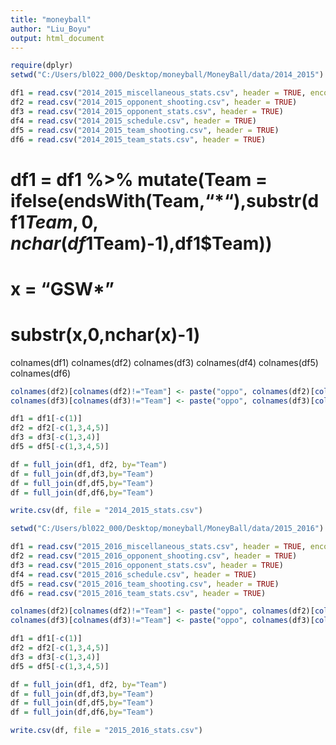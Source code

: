 ```yaml
---
title: "moneyball"
author: "Liu_Boyu"
output: html_document
---
```



```r
require(dplyr)
setwd("C:/Users/bl022_000/Desktop/moneyball/MoneyBall/data/2014_2015")

df1 = read.csv("2014_2015_miscellaneous_stats.csv", header = TRUE, encoding="ascii")
df2 = read.csv("2014_2015_opponent_shooting.csv", header = TRUE)
df3 = read.csv("2014_2015_opponent_stats.csv", header = TRUE)
df4 = read.csv("2014_2015_schedule.csv", header = TRUE)
df5 = read.csv("2014_2015_team_shooting.csv", header = TRUE)
df6 = read.csv("2014_2015_team_stats.csv", header = TRUE)
```

# df1 = df1 %>% mutate(Team = ifelse(endsWith(Team,"*"),substr(df1$Team,0,nchar(df1$Team)-1),df1$Team))
# x = "GSW*"
# substr(x,0,nchar(x)-1)
colnames(df1)
colnames(df2)
colnames(df3)
colnames(df4)
colnames(df5)
colnames(df6)
```r
colnames(df2)[colnames(df2)!="Team"] <- paste("oppo", colnames(df2)[colnames(df2)!="Team"], sep = "_")
colnames(df3)[colnames(df3)!="Team"] <- paste("oppo", colnames(df3)[colnames(df3)!="Team"], sep = "_")

df1 = df1[-c(1)]
df2 = df2[-c(1,3,4,5)]
df3 = df3[-c(1,3,4)]
df5 = df5[-c(1,3,4,5)]

df = full_join(df1, df2, by="Team")
df = full_join(df,df3,by="Team")
df = full_join(df,df5,by="Team")
df = full_join(df,df6,by="Team")

write.csv(df, file = "2014_2015_stats.csv")

```

```r
setwd("C:/Users/bl022_000/Desktop/moneyball/MoneyBall/data/2015_2016")

df1 = read.csv("2015_2016_miscellaneous_stats.csv", header = TRUE, encoding="ascii")
df2 = read.csv("2015_2016_opponent_shooting.csv", header = TRUE)
df3 = read.csv("2015_2016_opponent_stats.csv", header = TRUE)
df4 = read.csv("2015_2016_schedule.csv", header = TRUE)
df5 = read.csv("2015_2016_team_shooting.csv", header = TRUE)
df6 = read.csv("2015_2016_team_stats.csv", header = TRUE)

colnames(df2)[colnames(df2)!="Team"] <- paste("oppo", colnames(df2)[colnames(df2)!="Team"], sep = "_")
colnames(df3)[colnames(df3)!="Team"] <- paste("oppo", colnames(df3)[colnames(df3)!="Team"], sep = "_")

df1 = df1[-c(1)]
df2 = df2[-c(1,3,4,5)]
df3 = df3[-c(1,3,4)]
df5 = df5[-c(1,3,4,5)]

df = full_join(df1, df2, by="Team")
df = full_join(df,df3,by="Team")
df = full_join(df,df5,by="Team")
df = full_join(df,df6,by="Team")

write.csv(df, file = "2015_2016_stats.csv")
```







